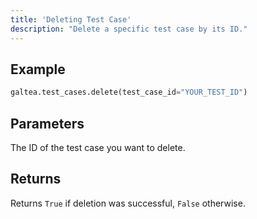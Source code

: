 ```yaml
---
title: 'Deleting Test Case'
description: "Delete a specific test case by its ID."
---
```


## Example
```python
galtea.test_cases.delete(test_case_id="YOUR_TEST_ID")
```

## Parameters
<ResponseField name="test_case_id" type="string" required>
  The ID of the test case you want to delete.
</ResponseField>

## Returns
Returns `True` if deletion was successful, `False` otherwise.
